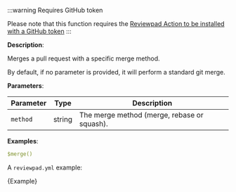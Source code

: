 
:::warning Requires GitHub token

Please note that this function requires the [Reviewpad Action to be installed with a GitHub token](/getting-started/installation-action-tokenized)
:::

**Description**:

Merges a pull request with a specific merge method.

By default, if no parameter is provided, it will perform a standard git merge.

**Parameters**:

| Parameter | Type   | Description                                 |
| --------- | ------ | ------------------------------------------- |
| `method`  | string | The merge method (merge, rebase or squash). |

**Examples**:

```yml
$merge()
```

A `reviewpad.yml` example:

<CodeBlock language="yml">{Example}</CodeBlock>
